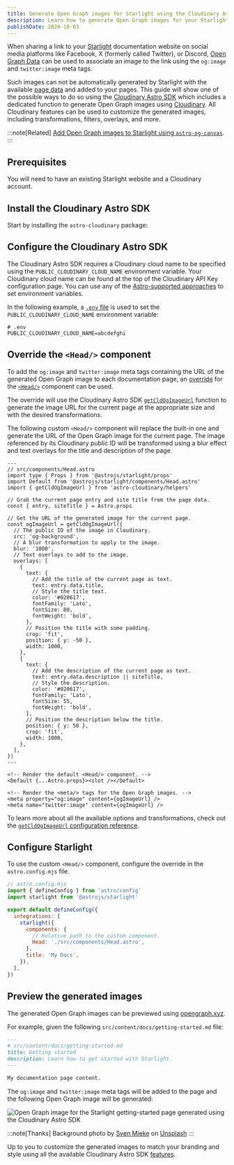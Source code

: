 ```yaml
---
title: Generate Open Graph images for Starlight using the Cloudinary Astro SDK
description: Learn how to generate Open Graph images for your Starlight documentation website using the Cloudinary Astro SDK.
publishDate: 2024-10-03
---
```


When sharing a link to your [Starlight](https://starlight.astro.build) documentation website on social media platforms like Facebook, X (formerly called Twitter), or Discord, [Open Graph Data](https://ogp.me/) can be used to associate an image to the link using the `og:image` and `twitter:image` meta tags.

Such images can not be automatically generated by Starlight with the available [page data](https://starlight.astro.build/reference/overrides/#props) and added to your pages.
This guide will show one of the possible ways to do so using the [Cloudinary Astro SDK](https://astro.cloudinary.dev/) which includes a dedicated function to generate Open Graph images using [Cloudinary](https://cloudinary.com/).
All Cloudinary features can be used to customize the generated images, including transformations, filters, overlays, and more.

:::note[Related]
[Add Open Graph images to Starlight using `astro-og-canvas`](/notes/starlight-og-images).
:::

## Prerequisites

You will need to have an existing Starlight website and a Cloudinary account.

## Install the Cloudinary Astro SDK

Start by installing the `astro-cloudinary` package:


<Pkg pkg="astro-cloudinary" />

## Configure the Cloudinary Astro SDK

The Cloudinary Astro SDK requires a Cloudinary cloud name to be specified using the `PUBLIC_CLOUDINARY_CLOUD_NAME` environment variable.
Your Cloudinary cloud name can be found at the top of the Cloudinary API Key configuration page.
You can use any of the [Astro-supported approaches](https://docs.astro.build/en/guides/environment-variables/) to set environment variables.

In the following example, a [`.env` file](https://docs.astro.build/en/guides/environment-variables/#env-files) is used to set the `PUBLIC_CLOUDINARY_CLOUD_NAME` environment variable:

```env
# .env
PUBLIC_CLOUDINARY_CLOUD_NAME=abcdefghi
```

## Override the `<Head/>` component

To add the `og:image` and `twitter:image` meta tags containing the URL of the generated Open Graph image to each documentation page, an [override](https://starlight.astro.build/guides/overriding-components/) for the [`<Head/>`](https://starlight.astro.build/reference/overrides/#head-1) component can be used.

The override will use the Cloudinary Astro SDK [`getCldOgImageUrl`](https://astro.cloudinary.dev/getcldogimageurl/basic-usage) function to generate the image URL for the current page at the appropriate size and with the desired transformations.

The following custom `<Head/>` component will replace the built-in one and generate the URL of the Open Graph image for the current page.
The image referenced by its Cloudinary public ID will be transformed using a blur effect and text overlays for the title and description of the page.

```astro
---
// src/components/Head.astro
import type { Props } from '@astrojs/starlight/props'
import Default from '@astrojs/starlight/components/Head.astro'
import { getCldOgImageUrl } from 'astro-cloudinary/helpers'

// Grab the current page entry and site title from the page data.
const { entry, siteTitle } = Astro.props

// Get the URL of the generated image for the current page.
const ogImageUrl = getCldOgImageUrl({
  // The public ID of the image in Cloudinary.
  src: 'og-background',
  // A blur transformation to apply to the image.
  blur: '1000',
  // Text overlays to add to the image.
  overlays: [
    {
      text: {
        // Add the title of the current page as text.
        text: entry.data.title,
        // Style the title text.
        color: '#020617',
        fontFamily: 'Lato',
        fontSize: 80,
        fontWeight: 'bold',
      },
      // Position the title with some padding.
      crop: 'fit',
      position: { y: -50 },
      width: 1000,
    },
    {
      text: {
        // Add the description of the current page as text.
        text: entry.data.description || siteTitle,
        // Style the description.
        color: '#020617',
        fontFamily: 'Lato',
        fontSize: 55,
        fontWeight: 'bold',
      },
      // Position the description below the title.
      position: { y: 50 },
      crop: 'fit',
      width: 1000,
    },
  ],
})
---

<!-- Render the default <Head/> component. -->
<Default {...Astro.props}><slot /></Default>

<!-- Render the <meta/> tags for the Open Graph images. -->
<meta property="og:image" content={ogImageUrl} />
<meta name="twitter:image" content={ogImageUrl} />
```

To learn more about all the available options and transformations, check out the [`getCldOgImageUrl` configuration reference](https://astro.cloudinary.dev/getcldogimageurl/configuration).

## Configure Starlight

To use the custom `<Head/>` component, configure the override in the `astro.config.mjs` file.

```js ins={8-11}
// astro.config.mjs
import { defineConfig } from 'astro/config'
import starlight from '@astrojs/starlight'

export default defineConfig({
  integrations: [
    starlight({
      components: {
        // Relative path to the custom component.
        Head: './src/components/Head.astro',
      },
      title: 'My Docs',
    }),
  ],
})
```

## Preview the generated images

The generated Open Graph images can be previewed using [opengraph.xyz](https://www.opengraph.xyz/).

For example, given the following `src/content/docs/getting-started.md` file:

```md
---
# src/content/docs/getting-started.md
title: Getting started
description: Learn how to get started with Starlight.
---

My documentation page content.
```

The `og:image` and `twitter:image` meta tags will be added to the page and the following Open Graph image will be generated:

![Open Graph image for the Starlight getting-started page generated using the Cloudinary Astro SDK](../../assets/starlight-og-images-cloudinary-astro-sdk/preview.jpeg)

:::note[Thanks]
Background photo by [Sven Mieke](https://unsplash.com/@sxoxm?utm_content=creditCopyText&utm_medium=referral&utm_source=unsplash) on [Unsplash](https://unsplash.com/photos/brown-pencil-on-white-printing-paper-fteR0e2BzKo?utm_content=creditCopyText&utm_medium=referral&utm_source=unsplash)
:::

Up to you to customize the generated images to match your branding and style using all the available Cloudinary Astro SDK [features](https://astro.cloudinary.dev/getcldogimageurl/configuration).
